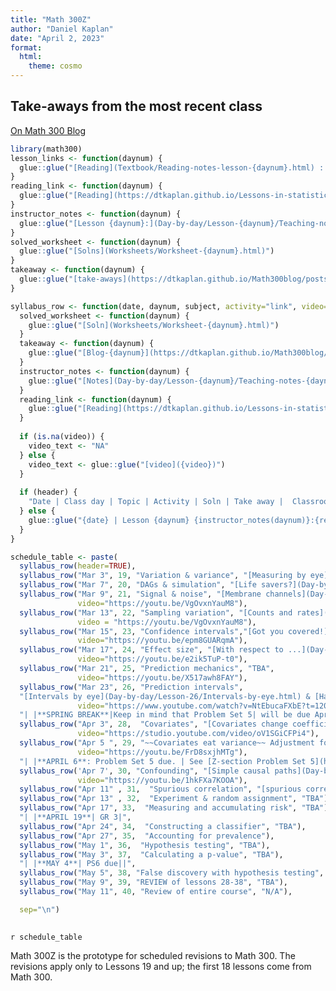 ```yaml
---
title: "Math 300Z"
author: "Daniel Kaplan"
date: "April 2, 2023"
format:
  html:
    theme: cosmo
---
```


::: {.callout-note}
## Take-aways from the most recent class

[On Math 300 Blog](https://dtkaplan.github.io/Math300blog)

:::

```r
library(math300)
lesson_links <- function(daynum) {
  glue::glue("[Reading](Textbook/Reading-notes-lesson-{daynum}.html) :  [Student notes](Student-notes/Student-notes-lesson-{daynum}.html)")
}
reading_link <- function(daynum) {
  glue::glue("[Reading](https://dtkaplan.github.io/Lessons-in-statistical-thinking/Lesson-{daynum}.html)")
}
instructor_notes <- function(daynum) {
  glue::glue("[Lesson {daynum}:](Day-by-day/Lesson-{daynum}/Teaching-notes-{daynum}.html)")
}
solved_worksheet <- function(daynum) {
  glue::glue("[Solns](Worksheets/Worksheet-{daynum}.html)")
}
takeaway <- function(daynum) {
  glue::glue("[take-aways](https://dtkaplan.github.io/Math300blog/posts/Takeaways-{daynum}/)")
}

syllabus_row <- function(date, daynum, subject, activity="link", video="NA", header=FALSE) {
  solved_worksheet <- function(daynum) {
    glue::glue("[Soln](Worksheets/Worksheet-{daynum}.html)")
  }
  takeaway <- function(daynum) {
    glue::glue("[Blog-{daynum}](https://dtkaplan.github.io/Math300blog/posts/Takeaways-{daynum}/)")
  }
  instructor_notes <- function(daynum) {
    glue::glue("[Notes](Day-by-day/Lesson-{daynum}/Teaching-notes-{daynum}.html)")
  }
  reading_link <- function(daynum) {
    glue::glue("[Reading](https://dtkaplan.github.io/Lessons-in-statistical-thinking/Lesson-{daynum}.html)")
  }
  
  if (is.na(video)) {
    video_text <- "NA"
  } else {
    video_text <- glue::glue("[video]({video})")
  }
  
  if (header) {
    "Date | Class day | Topic | Activity | Soln | Take away |  Classroom video\n:------|:---------|----|----|----|--------|---"
  } else {
    glue::glue("{date} | Lesson {daynum} {instructor_notes(daynum)}:{reading_link(daynum)} | {subject} | {activity} | {solved_worksheet(daynum)} | {takeaway(daynum)} | {video_text}")
  }
}
```

```r
schedule_table <- paste(
  syllabus_row(header=TRUE),
  syllabus_row("Mar 3", 19, "Variation & variance", "[Measuring by eye](Day-by-day/Lesson-19/Ruler-activity-handout.html)"),
  syllabus_row("Mar 7", 20, "DAGs & simulation", "[Life savers?](Day-by-day/Lesson-20/Life-savers.html)"),
  syllabus_row("Mar 9", 21, "Signal & noise", "[Membrane channels](Day-by-day/Lesson-21/Patch-clamping.Rmd) [Handout](Day-by-day/Lesson-21/clamp-recording.pdf)",
               video="https://youtu.be/VgOvxnYauM8"),
  syllabus_row("Mar 13", 22, "Sampling variation", "[Counts and rates](Day-by-day/Lesson-22/counts-and-waiting-times.html)", 
               video = "https://youtu.be/VgOvxnYauM8"),
  syllabus_row("Mar 15", 23, "Confidence intervals","[Got you covered!](Day-by-day/Lesson-23/got-you-covered.html)", 
               video="https://youtu.be/epm8GUARqmA"),
  syllabus_row("Mar 17", 24, "Effect size", "[With respect to ...](Day-by-day/Lesson-24/with-respect-to.html)",
               video="https://youtu.be/e2ik5TuP-t0"),
  syllabus_row("Mar 21", 25, "Prediction mechanics", "TBA",
               video="https://youtu.be/X517awh8FAY"), 
  syllabus_row("Mar 23", 26, "Prediction intervals", 
  "[Intervals by eye](Day-by-day/Lesson-26/Intervals-by-eye.html) & [Handout](Day-by-day/Lesson-26/Intervals-by-eye.pdf)",
               video="https://www.youtube.com/watch?v=NtEbucaFXbE?t=120"),
  "| |**SPRING BREAK**|Keep in mind that Problem Set 5| will be due April 6.||",
  syllabus_row("Apr 3", 28,  "Covariates", "[Covariates change coefficients](Day-by-day/Lesson-28/covariate-confusion.html)",
               video="https://studio.youtube.com/video/oV1SGiCFPi4"),
  syllabus_row("Apr 5 ", 29, "~~Covariates eat variance~~ Adjustment for covariates", "[Adjusting activity](Day-by-day/Lesson-29/adjusting-activity.html)",
               video="https://youtu.be/FrD8sxjhMTg"),
  "| |**APRIL 6**: Problem Set 5 due. | See [Z-section Problem Set 5](https://posit.cloud/spaces/317105/content/5590271) on posit.com|",
  syllabus_row('Apr 7', 30, "Confounding", "[Simple causal paths](Day-by-day/Lesson-30/simple-paths.html)",
               video="https://youtu.be/1hkFXa7KOOA"),
  syllabus_row("Apr 11" , 31,  "Spurious correlation", "[spurious correlations](Day-by-day/Lesson-31/spurious-correlations.html)"), 
  syllabus_row("Apr 13" , 32,  "Experiment & random assignment", "TBA"),
  syllabus_row("Apr 17", 33,  "Measuring and accumulating risk", "TBA"),
  "| |**APRIL 19**| GR 3|",
  syllabus_row("Apr 24", 34,  "Constructing a classifier", "TBA"),
  syllabus_row("Apr 27", 35,  "Accounting for prevalence"),
  syllabus_row("May 1", 36,  "Hypothesis testing", "TBA"),
  syllabus_row("May 3", 37,  "Calculating a p-value", "TBA"),
  "| |**MAY 4**| PS6 due||",
  syllabus_row("May 5", 38, "False discovery with hypothesis testing", "TBA"),
  syllabus_row("May 9", 39, "REVIEW of lessons 28-38", "TBA"),
  syllabus_row("May 11", 40, "Review of entire course", "N/A"),

  sep="\n")
  
```

::: {.column-page-right}
`r schedule_table`
::: 



Math 300Z is the prototype for scheduled revisions to Math 300. The revisions apply only to Lessons 19 and up; the first 18 lessons come from Math 300.




